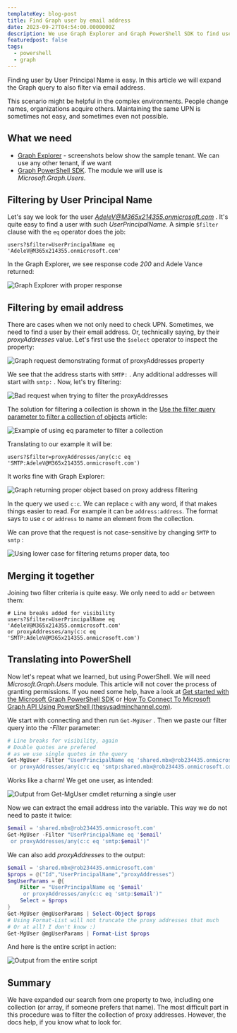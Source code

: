 ```yaml
---
templateKey: blog-post
title: Find Graph user by email address
date: 2023-09-27T04:54:00.0000000Z
description: We use Graph Explorer and Graph PowerShell SDK to find user by their email address. Not only by UPN - that would be too easy!
featuredpost: false
tags:
  - powershell
  - graph
---
```


Finding user by User Principal Name is easy. In this article we will expand the Graph query to also filter via email address.

This scenario might be helpful in the complex environments. People change names, organizations acquire others. Maintaining the same UPN is sometimes not easy, and sometimes even not possible.

## What we need

* [Graph Explorer](https://developer.microsoft.com/en-us/graph/graph-explorer) - screenshots below show the sample tenant. We can use any other tenant, if we want
* [Graph PowerShell SDK](https://learn.microsoft.com/en-us/powershell/microsoftgraph/installation?view=graph-powershell-1.0). The module we will use is *Microsoft.Graph.Users*.

## Filtering by User Principal Name

Let's say we look for the user *AdeleV@M365x214355.onmicrosoft.com* . It's quite easy to find a user with such *UserPrincipalName*. A simple `$filter` clause with the `eq` operator does the job:

```markup
users?$filter=UserPrincipalName eq 'AdeleV@M365x214355.onmicrosoft.com'
```

In the Graph Explorer, we see response code *200* and Adele Vance returned:

![Graph Explorer with proper response](../../img/graph-user-by-email/20230926-061636-zjuKsAADfZ.png)

## Filtering by email address

There are cases when we not only need to check UPN. Sometimes, we need to find a user by their email address. Or, technically saying, by their *proxyAddresses* value. Let's first use the `$select` operator to inspect the property:

![Graph request demonstrating format of proxyAddresses property](../../img/graph-user-by-email/20230926-062459-bXI4JEJFOa.png)

We see that the address starts with `SMTP:` . Any additional addresses will start with `smtp:` . Now, let's try filtering:

![Bad request when trying to filter the proxyAddresses](../../img/graph-user-by-email/20230926-062729-gWETAB7r0w.png)

The solution for filtering a collection is shown in the [Use the filter query parameter to filter a collection of objects](https://learn.microsoft.com/en-us/graph/filter-query-parameter?tabs=http) article:

![Example of using eq parameter to filter a collection](../../img/graph-user-by-email/20230926-063146-lxZBqa7TNp.png)

Translating to our example it will be:

```markup
users?$filter=proxyAddresses/any(c:c eq 'SMTP:AdeleV@M365x214355.onmicrosoft.com')
```

It works fine with Graph Explorer:

![Graph returning proper object based on proxy address filtering](../../img/graph-user-by-email/20230926-063844-RJrgGmCOSB.png)

<Tip>

In the query we used `c:c`. We can replace `c` with any word, if that makes things easier to read. For example it can be `address:address`. The format says to use `c` or `address` to name an element from the collection.

</Tip>

We can prove that the request is not case-sensitive by changing `SMTP` to `smtp` :

![Using lower case for filtering returns proper data, too](../../img/graph-user-by-email/20230926-063958-aca6JzwefI.png)

## Merging it together

Joining two filter criteria is quite easy. We only need to add `or` between them:

```markup
# Line breaks added for visibility
users?$filter=UserPrincipalName eq 'AdeleV@M365x214355.onmicrosoft.com' 
or proxyAddresses/any(c:c eq 'SMTP:AdeleV@M365x214355.onmicrosoft.com')
```

## Translating into PowerShell

Now let's repeat what we learned, but using PowerShell. We will need *Microsoft.Graph.Users* module. This article will not cover the process of granting permissions. If you need some help, have a look at [Get started with the Microsoft Graph PowerShell SDK](https://learn.microsoft.com/en-us/powershell/microsoftgraph/get-started?view=graph-powershell-1.0) or [How To Connect To Microsoft Graph API Using PowerShell (thesysadminchannel.com)](https://thesysadminchannel.com/how-to-connect-to-microsoft-graph-api-using-powershell).

We start with connecting and then run `Get-MgUser` . Then we paste our filter query into the *-Filter* parameter:

```powershell
# Line breaks for visibility, again
# Double quotes are prefered 
# as we use single quotes in the query
Get-MgUser -Filter "UserPrincipalName eq 'shared.mbx@rob234435.onmicrosoft.com'
 or proxyAddresses/any(c:c eq 'smtp:shared.mbx@rob234435.onmicrosoft.com')"
```

Works like a charm! We get one user, as intended:

![Output from Get-MgUser cmdlet returning a single user](../../img/graph-user-by-email/20230927-063052-X7N6EzZKst.png)

Now we can extract the email address into the variable. This way we do not need to paste it twice:

```powershell
$email = 'shared.mbx@rob234435.onmicrosoft.com'
Get-MgUser -Filter "UserPrincipalName eq '$email'
 or proxyAddresses/any(c:c eq 'smtp:$email')"
```

We can also add *proxyAddresses* to the output:

```powershell
$email = 'shared.mbx@rob234435.onmicrosoft.com'
$props = @("Id","UserPrincipalName","proxyAddresses")
$mgUserParams = @{
	Filter = "UserPrincipalName eq '$email'
	 or proxyAddresses/any(c:c eq 'smtp:$email')"
	Select = $props
}
Get-MgUser @mgUserParams | Select-Object $props
# Using Format-List will not truncate the proxy addresses that much
# Or at all? I don't know :)
Get-MgUser @mgUserParams | Format-List $props
```

And here is the entire script in action:

![Output from the entire script](../../img/graph-user-by-email/20230927-064051-h0PTJ1yqcz.png)

## Summary

We have expanded our search from one property to two, including one collection (or array, if someone prefers that name). The most difficult part in this procedure was to filter the collection of proxy addresses. However, the docs help, if you know what to look for.

